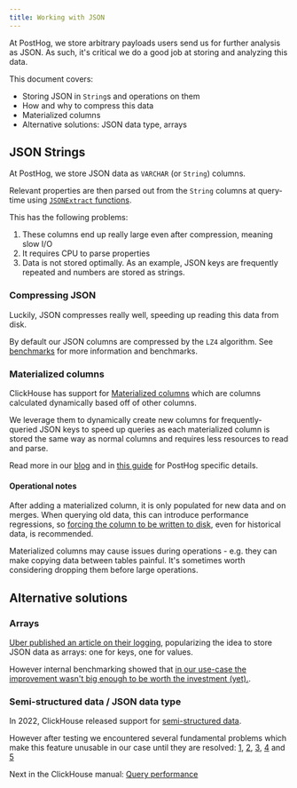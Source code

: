 ```yaml
---
title: Working with JSON
---
```


At PostHog, we store arbitrary payloads users send us for further analysis as JSON. As such, it's critical
we do a good job at storing and analyzing this data.

This document covers:
- Storing JSON in `String`s and operations on them
- How and why to compress this data
- Materialized columns
- Alternative solutions: JSON data type, arrays

## JSON Strings

At PostHog, we store JSON data as `VARCHAR` (or `String`) columns.

Relevant properties are then parsed out from the `String` columns at query-time using [`JSONExtract` functions](https://clickhouse.com/docs/en/sql-reference/functions/json-functions/#jsonhasjson-indices_or_keys).

This has the following problems:
1. These columns end up really large even after compression, meaning slow I/O
2. It requires CPU to parse properties
3. Data is not stored optimally. As an example, JSON keys are frequently repeated and numbers are stored as strings.

### Compressing JSON

Luckily, JSON compresses really well, speeding up reading this data from disk.

By default our JSON columns are compressed by the `LZ4` algorithm. See
[benchmarks](https://github.com/PostHog/posthog/issues/10616) for more information and benchmarks.

### Materialized columns

ClickHouse has support for [Materialized columns](https://clickhouse.com/docs/en/sql-reference/statements/create/table/#materialized)
which are columns calculated dynamically based off of other columns.

We leverage them to dynamically create new columns for frequently-queried JSON keys to speed up queries as each materialized column
is stored the same way as normal columns and requires less resources to read and parse.

Read more in our [blog](/blog/clickhouse-materialized-columns) and in [this guide](/handbook/engineering/databases/materialized-columns)
for PostHog specific details.

#### Operational notes

After adding a materialized column, it is only populated for new data and on merges. When querying old data, this can introduce
performance regressions, so [forcing the column to be written to disk](https://clickhouse.com/docs/en/sql-reference/statements/alter/column/#materialize-column), even for historical data, is recommended.

Materialized columns may cause issues during operations - e.g. they can make copying data between tables painful. It's
sometimes worth considering dropping them before large operations.

## Alternative solutions

### Arrays

[Uber published an article on their logging](https://eng.uber.com/logging/), popularizing the idea to store JSON data as arrays: one for keys,
one for values.

However internal benchmarking showed that [in our use-case the improvement wasn't big enough to be worth the investment (yet).](https://github.com/PostHog/posthog/issues/7874).


### Semi-structured data / JSON data type

In 2022, ClickHouse released support for [semi-structured data](https://clickhouse.com/docs/en/guides/developer/working-with-json/json-semi-structured/).

However after testing we encountered several fundamental problems which make this feature unusable in our case until they are resolved:
[1](https://github.com/ClickHouse/ClickHouse/issues/38530),
[2](https://github.com/ClickHouse/ClickHouse/issues/38522),
[3](https://github.com/ClickHouse/ClickHouse/issues/38517),
[4](https://github.com/ClickHouse/ClickHouse/issues/38554) and
[5](https://github.com/ClickHouse/ClickHouse/issues/38478)

Next in the ClickHouse manual: [Query performance](/handbook/engineering/clickhouse/performance)
